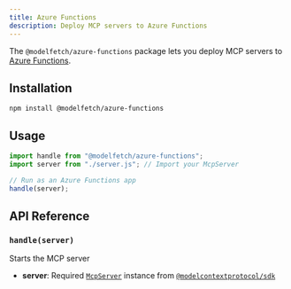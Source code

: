 ```yaml
---
title: Azure Functions
description: Deploy MCP servers to Azure Functions
---
```


The `@modelfetch/azure-functions` package lets you deploy MCP servers to [Azure Functions](https://azure.microsoft.com/en-us/products/functions).

## Installation

```npm title="Terminal"
npm install @modelfetch/azure-functions
```

## Usage

```typescript title="src/index.ts"
import handle from "@modelfetch/azure-functions";
import server from "./server.js"; // Import your McpServer

// Run as an Azure Functions app
handle(server);
```

## API Reference

### `handle(server)`

Starts the MCP server

- **server**: Required [`McpServer`](https://github.com/modelcontextprotocol/typescript-sdk?tab=readme-ov-file#server) instance from [`@modelcontextprotocol/sdk`](https://github.com/modelcontextprotocol/typescript-sdk)
